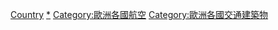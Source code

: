 {{containercat}} 

[[Category:歐洲機場|Country]]
[[Category:各國機場|*]]
[[Category:歐洲各國航空|Category:歐洲各國航空]]
[[Category:歐洲各國交通建築物|Category:歐洲各國交通建築物]]